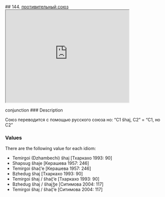 ## 144. <a href =  'https://agricolamz.github.io/The_Circassian_Isoglosses_Database/144.html'>противительный союз</a><div class='box'><iframe src='https://agricolamz.github.io/The_Circassian_Isoglosses_Database/144.html' width = '400px' height = '300px'></iframe></div>conjunction
### Description

Союз переводится с помощью русского союза но: "C1 ŝhaj, C2" = "C1, но C2"

### Values
There are the following value for each idiom:

* Temirgoi (Dzhambechi) ŝhaj [Тхаркахо 1993: 90] 
* Shapsug  ŝhaje [Керашева 1957: 246] 
* Temirgoi  ŝhač̣’e [Керашева 1957: 246] 
* Bzhedug  ŝhaj [Тхаркахо 1993: 90] 
* Temirgoi  ŝhaj / ŝhač̣’e [Тхаркахо 1993: 90] 
* Bzhedug  ŝhaj / ŝhajǯe [Ситимова 2004: 117] 
* Temirgoi  ŝhaj / ŝhač̣’e [Ситимова 2004: 117] 

